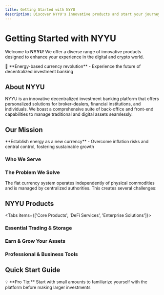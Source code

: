 ```yaml
---
title: Getting Started with NYYU
description: Discover NYYU's innovative products and start your journey in decentralized finance
---
```



# Getting Started with NYYU

Welcome to **NYYU**! We offer a diverse range of innovative products designed to enhance your experience in the digital and crypto world.

<Callout type="info">
🚀 **Energy-based currency revolution** - Experience the future of decentralized investment banking
</Callout>

## About NYYU

NYYU is an innovative decentralized investment banking platform that offers personalized solutions for broker-dealers, financial institutions, and individuals. We boast a comprehensive suite of back-office and front-end capabilities to manage traditional and digital assets seamlessly.

<Cards>
<Card
  title="⚡ Energy as Currency"
  description="Revolutionary approach viewing energy as the fundamental unit of trade"
/>
<Card
  title="🔌 Unified API"
  description="API-as-a-product model providing a unified interface for all stakeholders"
/>
<Card
  title="🌐 Comprehensive Platform"
  description="Complete suite of tools for managing traditional and digital assets"
/>
</Cards>

## Our Mission

<Callout type="warn">
**Establish energy as a new currency** - Overcome inflation risks and central control, fostering sustainable growth
</Callout>

### Who We Serve

<Cards>
<Card title="🏦 Broker-Dealers" description="Advanced tools for professional trading operations" />
<Card title="🏢 Financial Institutions" description="Enterprise-grade solutions for asset management" />
<Card title="💼 Businesses" description="Scalable infrastructure for corporate needs" />
<Card title="👤 Individuals" description="User-friendly platform for personal investing" />
</Cards>

### The Problem We Solve

The fiat currency system operates independently of physical commodities and is managed by centralized authorities. This creates several challenges:

<Cards>
<Card
  title="📉 Inflation Risk"
  description="Excessive money supply growth erodes purchasing power and leads to financial losses"
/>
<Card
  title="🏛️ Centralized Control"
  description="Central authorities have unilateral power to adjust rates and implement policies"
/>
<Card
  title="⚠️ System Vulnerability"
  description="Dependence on government decree rather than physical asset backing"
/>
</Cards>

## NYYU Products

<Tabs items={['Core Products', 'DeFi Services', 'Enterprise Solutions']}>
<Tab value="Core Products">

### Essential Trading & Storage

<Cards>
<Card
  title="👛 Wallets"
  description="Store crypto assets using reliable and safe technology with industry-leading security standards"
  href="/docs/tutorial/wallet"
/>
<Card
  title="💱 Fiat & Crypto Exchange"
  description="Simple and user-friendly web trading platform supporting various cryptocurrencies"
  href="/docs/tutorial/trade"
/>
<Card
  title="🔄 Decentralized Exchange (DEX)"
  description="Trade cryptocurrencies without intermediaries in a secure, decentralized environment"
/>
<Card
  title="📱 Mobile App"
  description="Trade, save, and custody cryptocurrency on the go with the NYYU Mobile app"
/>
</Cards>

</Tab>
<Tab value="DeFi Services">

### Earn & Grow Your Assets

<Cards>
<Card
  title="💰 Save"
  description="Earn interest on your savings with flexible withdrawal and deposit terms"
  href="/docs/tutorial/save"
/>
<Card
  title="🏦 Loan Services"
  description="Access liquidity while retaining your crypto assets as collateral"
  href="/docs/tutorial/loan"
/>
<Card
  title="🔄 Swap"
  description="Instantly exchange one cryptocurrency for another with competitive rates"
  href="/docs/tutorial/swap"
/>
<Card
  title="💳 NYYU Card"
  description="Earn crypto rewards on purchases with no annual fee"
/>
</Cards>

</Tab>
<Tab value="Enterprise Solutions">

### Professional & Business Tools

<Cards>
<Card
  title="🚀 Auction & Launchpad"
  description="Digital auction platform and incubator for crypto companies"
/>
<Card
  title="🛒 Marketplace"
  description="Trade traditional and digital assets including real estate, commodities, NFTs, and startups"
  href="/docs/tutorial/marketplace"
/>
<Card
  title="💳 Pay Gateway"
  description="Accept digital payments and receive fiat currency with high security against volatility"
/>
<Card
  title="🔗 Node API"
  description="Commercial service supporting Watt, BTC, ETH, BSC, Tron, and Solana chains"
/>
<Card
  title="🏦 EMI Services"
  description="Individual IBANs, sub-accounts, SWIFT and SEPA services covering the EU"
/>
<Card
  title="📊 Proof of Reserves"
  description="Transparent capture of exchange-owned assets ensuring trust and accountability"
/>
</Cards>

</Tab>
</Tabs>

## Quick Start Guide

<Cards>
<Card
  title="1️⃣ Create Your Account"
  description="Sign up for free and complete KYC verification"
/>
<Card
  title="2️⃣ Fund Your Wallet"
  description="Deposit crypto or fiat currency to start trading"
  href="/docs/tutorial/wallet"
/>
<Card
  title="3️⃣ Start Trading"
  description="Explore our trading platform and make your first trade"
  href="/docs/tutorial/trade"
/>
<Card
  title="4️⃣ Explore Products"
  description="Discover staking, loans, marketplace, and more"
/>
</Cards>

<Callout type="tip">
💡 **Pro Tip:** Start with small amounts to familiarize yourself with the platform before making larger investments
</Callout>
